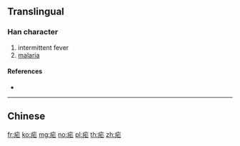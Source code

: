 {{character info/new}}
{{also|瘧}}
==Translingual==
{{Han simp|瘧|f=虍|t=&nbsp;}}

===Han character===
{{Han char|rn=104|rad=疒|as=03|sn=8|four=|canj=KSM}}

# intermittent fever
# [[malaria]]

====References====
* {{Han ref|kx=0769.221|hdz=42660.030|uh=759F|ud=30111}}

----

==Chinese==
{{zh-see|瘧}}

[[fr:疟]]
[[ko:疟]]
[[mg:疟]]
[[no:疟]]
[[pl:疟]]
[[th:疟]]
[[zh:疟]]